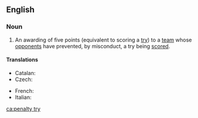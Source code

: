 ==English==

===Noun===
{{en-noun|head=[[penalty]] [[try]]|penalty tries}}

# {{context|rugby|lang=en}} An awarding of five points (equivalent to scoring a [[try]]) to a [[team]] whose [[opponents]] have prevented, by misconduct, a try being [[scored]].

====Translations====
{{trans-top|awarding of five points}}
* Catalan: {{t+|ca|assaig de càstig|m}}
* Czech: {{t|cs|trestná pětka|f}}
{{trans-mid}}
* French: {{t|fr|essai de pénalité|m}}
* Italian: {{t|it|meta tecnica|f}}
{{trans-bottom}}

[[ca:penalty try]]